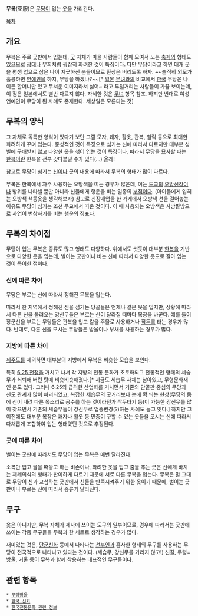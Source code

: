'''무복'''(巫服)은 [[무당]]이 입는 [[옷]]을 가리킨다.

[[목차]]

== 개요 ==
무복은 주로 굿판에서 입는데, [[굿]] 자체가 마을 사람들이 함께 모여서 노는 [[축제]]의 형태도 있으므로 [[광대]]나 무희처럼 굉장히 화려한 것이 특징이다. 다만 무당이라고 하면 대개 굿을 평생 업으로 삼은 나이 지긋하신 분들이므로 환상은 버리도록 하자. ~~솔직히 외모가 훌륭하면 [[연예인]]을 하지, 무당을 하겠나?~~[* [[일본]] [[무녀]]와의 비교에서 [[한국]] 무당은 나이든 할머니만 있고 무서운 이미지라서 싫어~ 라고 투덜거리는 사람들이 가끔 보이는데, 이 점은 일본에서도 별반 다르지 않다. 자세한 것은 [[무녀]] 항목 참조. 하지만 반대로 여성 연예인이 무당이 된 사례도 존재한다. 세상일은 모른다는 것]

== 무복의 양식 ==
그 자체로 독특한 양식이 있다기 보단 고깔 모자, 쾌자, 활옷, 관복, 철릭 등으로 최대한 화려하게 꾸며 입는다. 중성적인 것이 특징으로 섬기는 신에 따라서 다르지만 대부분 성별에 구애받지 않고 다양한 옷을 섞어 입는 것이 특징이다. 따라서 무당을 묘사할 때는 [[한복]]이란 한복을 전부 갖다붙일 수가 있다(...) 올레!

참고로 무당이 섬기는 [[신]]이나 굿의 내용에 따라서 무복의 형태가 많이 다르다. 

무복은 한복에서 자주 사용하는 오방색을 띠는 경우가 많은데, 이는 [[도교]]의 [[오방신장]]이나 방위를 나타낼 뿐만 아니라 신들에게 행운을 비는 일종의 [[부적]]이다. (아이들에게 입히는 오방색 색동옷을 생각해보자) 참고로 신장개업을 한 가게에서 오방색 천을 걸어놓는 이유도 무당이 섬기는 조선 무교에서 따온 것이다. 이 때 사용되는 오방색은 사방팔방으로 사업이 번창하기를 비는 행운의 징표다.

== 무복의 차이점 ==
무당이 입는 무복은 종류도 많고 형태도 다양하다. 위에서도 썻듯이 대부분 [[한복]]을 기반으로 다양한 옷을 입는데, 벌이는 굿판이나 비는 신에 따라서 다양한 옷으로 갈아 입는 것이 특이한 점이다.

=== 신에 따른 차이 ===
무당은 부르는 신에 따라서 정해진 무복을 입는다. 

따라서 한 지역에서 정해진 신을 섬기는 당골들은 언제나 같은 옷을 입지만, 상황에 따라서 다른 신을 불러오는 강신무들은 부르는 신이 달라질 때마다 복장을 바꾼다. 예를 들어 장군신을 부르는 무당들은 관복을 입고 칼을 주물로 사용하거나 [[작두]]를 타는 경우가 많다. 반대로, 다른 신을 모시는 무당들은 방울이나 부채를 사용하는 경우가 많다.

=== 지방에 따른 차이 ===
[[제주도]]를 제외하면 대부분의 지방에서 무복은 비슷한 모습을 보인다. 

특히 [[6.25 전쟁]]을 거치고 나서 각 지방의 전통 문화가 초토화되고 전통적인 형태의 세습무가 쇠퇴해 버린 탓에 비슷비슷해졌다.[* 지금도 세습무 자체는 남아있고, 무형문화재인 분도 있다. 그러나 6.25와 급격한 산업화를 거치면서 기존의 단골판 중심의 무당과 신도 관계가 많이 파괴되었고, 복잡한 세습무의 굿거리보다 눈에 확 띄는 현상(무당의 몸에 신이 내려 다른 목소리로 공수를 하는 것이라던가 작두타기 등)이 가능한 강신무를 많이 찾으면서 기존의 세습무들이 강신무로 업종변경(?)하는 사례도 늘고 잇다.] 하지만 그 이전에도 대부분 복장은 쾌자나 활옷 등 민중이 구할 수 있는 옷들을 모시는 신에 따라서 다채롭게 조합하여 입는 형태였던 것으로 추정된다.

=== 굿에 따른 차이 ===
벌이는 굿판에 따라서도 무당이 입는 무복은 매번 달라진다. 

소복만 입고 물을 떠놓고 하는 비손이나, 화려한 옷을 입고 춤을 추는 굿은 신에게 바치는 제례의식의 형태가 판이하게 다르기 때문에 서로 다른 무복을 입는다. 무복은 말 그대로 무당이 신과 교섭하는 굿판에서 신들을 만족시켜주기 위한 옷이기 때문에, 벌이는 굿판이나 부르는 신에 따라서 종류가 달라진다.

== 무구 ==
옷은 아니지만, 무복 자체가 제사에 쓰이는 도구의 일부이므로, 경우에 따라서는 굿판에 쓰이는 각종 무구들을 무복과 한 세트로 생각하는 경우가 많다. 

재미있는 것은, [[단군신화]] 등에서 나타나는 [[천부인]]과 흡사한 형태의 무구를 사용하는 무당이 전국적으로 나타나고 있다는 것이다. (세습무, 강신무를 가리지 않고!) 신칼, 무령=방울, 거울 등이 무복과 함께 착용하는 대표적인 무구들이다.

== 관련 항목 ==
 * [[무당방울]]
 * [[한국 신화]]
 * [[한국전통문화 관련 정보]]
